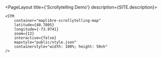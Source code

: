 
<PageLayout title={'Scrollytelling Demo'} description={SITE.description}>
   
    <STM
        container="maplibre-scrollytelling-map"
        latitude={40.7805}
        longitude={-73.9741}
        zoom={12}
        interactive={false}
        mapstyle="public/style.json"
        containerstyle="width: 100%; height: 50vh"
    />

</PageLayout>
